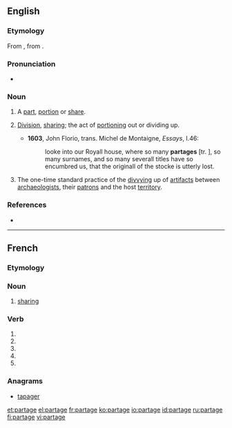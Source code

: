 ==English==
===Etymology===
From {{etyl|frm}} {{term|partage|lang=frm}}, from {{term|partir||to share}}.

===Pronunciation===
*{{a|UK}} {{IPA|/ˈpɑːtɪdʒ/}}

===Noun===
{{en-noun}}

# {{obsolete}} A [[part]], [[portion]] or [[share]].
# {{context|now|_|rare}} [[division|Division]], [[sharing]]; the act of [[portioning]] out or dividing up.
#*'''1603''', John Florio, trans. Michel de Montaigne, ''Essays'', I.46:
#*:looke into our Royall house, where so many '''partages''' [tr. {{term|partage|partages|lang=frm}}], so many surnames, and so many severall titles have so encumbred us, that the originall of the stocke is utterly lost.
# {{archaic|archaeology}} The one-time standard practice of the [[divvying]] up of [[artifact]]s between [[archaeologists]], their [[patrons]] and the host [[territory]].

===References===
* {{R:Webster 1913}}

----

==French==

===Etymology===
{{suffix|partir|age|lang=fr}}

===Noun===
{{fr-noun|m}}

# [[sharing]] {{gloss|act of sharing}}

===Verb===
{{fr-verb-form}}

# {{conjugation of|partager||1|s|pres|ind|lang=fr}}
# {{conjugation of|partager||3|s|pres|ind|lang=fr}}
# {{conjugation of|partager||1|s|pres|sub|lang=fr}}
# {{conjugation of|partager||1|s|pres|sub|lang=fr}}
# {{conjugation of|partager||2|s|imp|lang=fr}}

===Anagrams===
* [[tapager#French|tapager]]

[[et:partage]]
[[el:partage]]
[[fr:partage]]
[[ko:partage]]
[[io:partage]]
[[id:partage]]
[[ru:partage]]
[[fi:partage]]
[[vi:partage]]